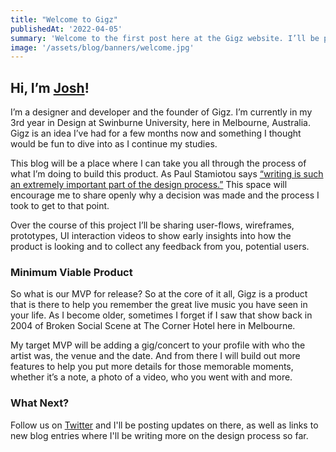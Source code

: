 ```yaml
---
title: "Welcome to Gigz"
publishedAt: '2022-04-05'
summary: 'Welcome to the first post here at the Gigz website. I’ll be publishing weekly blogs updating on the design and development process and some fun posts on live music.'
image: '/assets/blog/banners/welcome.jpg'
---
```


## Hi, I’m [Josh](https://twitter.com/studioprisoner)!

I’m a designer and developer and the founder of Gigz. I’m currently in my 3rd year in Design at Swinburne University, here in Melbourne, Australia. Gigz is an idea I’ve had for a few months now and something I thought would be fun to dive into as I continue my studies.

This blog will be a place where I can take you all through the process of what I’m doing to build this product. As Paul Stamiotou says [“writing is such an extremely important part of the design process.”](https://twitter.com/stammy/status/1364261677898870785?s=21&t=DB4Gch4HrKdX-aF64qzOTQ) This space will encourage me to share openly why a decision was made and the process I took to get to that point. 

Over the course of this project I’ll be sharing user-flows, wireframes, prototypes, UI interaction videos to show early insights into how the product is looking and to collect any feedback from you, potential users.

### Minimum Viable Product

So what is our MVP for release? So at the core of it all, Gigz is a product that is there to help you remember the great live music you have seen in your life. As I become older, sometimes I forget if I saw that show back in 2004 of Broken Social Scene at The Corner Hotel here in Melbourne.

My target MVP will be adding a gig/concert to your profile with who the artist was, the venue and the date. And from there I will build out more features to help you put more details for those memorable moments, whether it’s a note, a photo of a video, who you went with and more.

### What Next?

Follow us on [Twitter](https://twitter.com/gigz_app) and I'll be posting updates on there, as well as links to new blog entries where I'll be writing more on the design process so far.